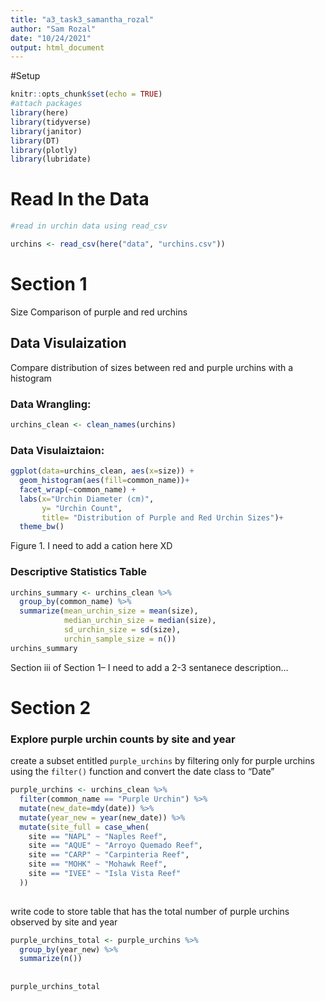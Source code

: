 ```yaml
---
title: "a3_task3_samantha_rozal"
author: "Sam Rozal"
date: "10/24/2021"
output: html_document
---
```

#Setup
```r
knitr::opts_chunk$set(echo = TRUE)
#attach packages
library(here)
library(tidyverse)
library(janitor)
library(DT)
library(plotly)
library(lubridate)
```

# Read In the Data 
```r
#read in urchin data using read_csv

urchins <- read_csv(here("data", "urchins.csv"))

```

# Section 1
Size Comparison of purple and red urchins

## Data Visulaization
Compare distribution of sizes between red and purple urchins with a histogram 

### Data Wrangling: 
```r
urchins_clean <- clean_names(urchins)
```

### Data Visulaiztaion:
```r
ggplot(data=urchins_clean, aes(x=size)) +
  geom_histogram(aes(fill=common_name))+
  facet_wrap(~common_name) +
  labs(x="Urchin Diameter (cm)", 
       y= "Urchin Count", 
       title= "Distribution of Purple and Red Urchin Sizes")+
  theme_bw()

```
Figure 1. I need to add a cation here XD

### Descriptive Statistics Table

```r
urchins_summary <- urchins_clean %>% 
  group_by(common_name) %>%
  summarize(mean_urchin_size = mean(size),
            median_urchin_size = median(size),
            sd_urchin_size = sd(size),
            urchin_sample_size = n())
urchins_summary

```

Section iii of Section 1-- I need to add a 2-3 sentanece description...



# Section 2

### Explore purple urchin counts by site and year
create a subset entitled `purple_urchins` by filtering only for purple urchins using the `filter()` function and convert the date class to "Date"
```r
purple_urchins <- urchins_clean %>%
  filter(common_name == "Purple Urchin") %>% 
  mutate(new_date=mdy(date)) %>%
  mutate(year_new = year(new_date)) %>%
  mutate(site_full = case_when(
    site == "NAPL" ~ "Naples Reef",
    site == "AQUE" ~ "Arroyo Quemado Reef",
    site == "CARP" ~ "Carpinteria Reef",
    site == "MOHK" ~ "Mohawk Reef",
    site == "IVEE" ~ "Isla Vista Reef"
  ))
  
```

write code to store table that has the total number of purple urchins observed by site and year 

```r
purple_urchins_total <- purple_urchins %>%
  group_by(year_new) %>% 
  summarize(n()) 
  
    
purple_urchins_total
```

